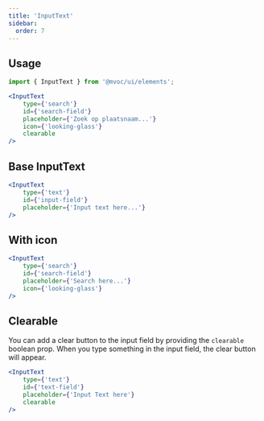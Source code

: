 ```yaml
---
title: 'InputText'
sidebar:
  order: 7
---
```



## Usage

```jsx
import { InputText } from '@mvoc/ui/elements';

<InputText
	type={'search'}
	id={'search-field'}
	placeholder={'Zoek op plaatsnaam...'}
	icon={'looking-glass'}
	clearable
/>
```

## Base InputText

<div class="not-content">
	<InputText
		type={'text'}
		id={'input-field'}
		placeholder={'Input text here...'}
	/>
</div>

```jsx
<InputText
	type={'text'}
	id={'input-field'}
	placeholder={'Input text here...'}
/>
```

## With icon

<div class="not-content">
	<InputText
		type={'search'}
		id={'search-field'}
		placeholder={'Search here...'}
		icon={'looking-glass'}
	/>
</div>

```jsx
<InputText
	type={'search'}
	id={'search-field'}
	placeholder={'Search here...'}
	icon={'looking-glass'}
/>
```

## Clearable
You can add a clear button to the input field by providing the `clearable` boolean prop.
When you type something in the input field, the clear button will appear.

<div class="not-content">
	<InputText
		type={'text'}
		id={'text-field'}
		placeholder={'Input Text here'}
		clearable
	/>
</div>

```jsx
<InputText
	type={'text'}
	id={'text-field'}
	placeholder={'Input Text here'}
	clearable
/>
```
